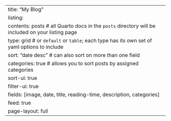 ---
title: "My Blog"
listing: 
  contents: posts         # all Quarto docs in the `posts` directory will be included on your listing page
  type: grid              # or `default` or `table`; each type has its own set of yaml options to include
  sort: "date desc"       # can also sort on more than one field
  categories: true        # allows you to sort posts by assigned categories 
  sort-ui: true
  filter-ui: true
  fields: [image, date, title, reading-time, description, categories]
  feed: true
page-layout: full
---